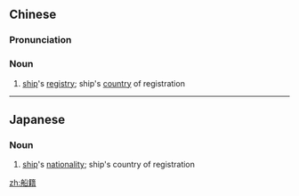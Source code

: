 ==Chinese==
{{zh-forms}}

===Pronunciation===
{{zh-pron
|m=chuánjí
|cat=n
}}

===Noun===
{{zh-noun}}

# [[ship]]'s [[registry]]; ship's [[country]] of registration

----

==Japanese==
{{ja-kanjitab|せん|せき|yomi=o}}

===Noun===
{{ja-noun|せんせき}}

# [[ship]]'s [[nationality]]; ship's country of registration

[[zh:船籍]]